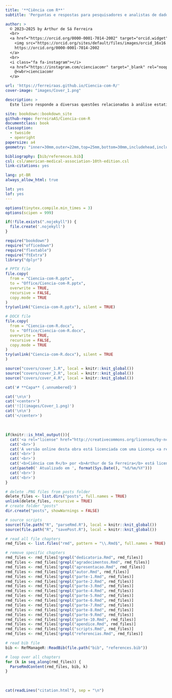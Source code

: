 ```yaml
---
title: '**Ciência com R**'
subtitle: 'Perguntas e respostas para pesquisadores e analistas de dados'

author: >
  © 2023–2025 by Arthur de Sá Ferreira
  <br>
  <a href="https://orcid.org/0000-0001-7014-2002" target="orcid.widget" rel="me noopener noreferrer">
    <img src="https://orcid.org/sites/default/files/images/orcid_16x16.png" style="width: 1em; margin-inline-start: 0.0em" alt="ORCID iD icon"/>
    https://orcid.org/0000-0001-7014-2002
  </a>
  <br>
  <i class="fa fa-instagram"></i>
  <a href="https://instagram.com/cienciacomr" target="_blank" rel="noopener noreferrer">
    @<wbr>cienciacomr
  </a>

url: 'https://ferreiraas.github.io/Ciencia-com-R/'
cover-image: "images/Cover_1.png"

description: >
  Este livro responde a diversas questões relacionadas à análise estatística de dados, revisitando os principais conceitos e sugerindo métodos computacionais para os mais diversos delineamentos de estudos científicos.

site: bookdown::bookdown_site
github-repo: FerreiraAS/Ciencia-com-R
documentclass: book
classoption:
  - twoside
  - openright
papersize: a4
geometry: "inner=30mm,outer=22mm,top=25mm,bottom=30mm,includehead,includefoot"

bibliography: [bib/references.bib]
csl: csl/american-medical-association-10th-edition.csl
link-citations: yes

lang: pt-BR
always_allow_html: true

lot: yes
lof: yes
---
```


```r
options(tinytex.compile.min_times = 3)
options(scipen = 999)
```

```{=latex}
\DisableFootNotes
```

```r
if(!file.exists(".nojekyll")) {
  file.create('.nojekyll')
}
```

```r
require("bookdown")
require("officedown")
require("flextable")
require("ftExtra")
library("dplyr")
```

```r
# PPTX file
file.copy(
  from = "Ciencia-com-R.pptx",
  to = "Office/Ciencia-com-R.pptx",
  overwrite = TRUE,
  recursive = FALSE,
  copy.mode = TRUE
)
try(unlink("Ciencia-com-R.pptx"), silent = TRUE)

# DOCX file
file.copy(
  from = "Ciencia-com-R.docx",
  to = "Office/Ciencia-com-R.docx",
  overwrite = TRUE,
  recursive = FALSE,
  copy.mode = TRUE
)
try(unlink("Ciencia-com-R.docx"), silent = TRUE
)
```

```r
source("covers/cover_1.R", local = knitr::knit_global())
source("covers/cover_2.R", local = knitr::knit_global())
source("covers/cover_4.R", local = knitr::knit_global())
```

```r
cat('# **Capa** {.unnumbered}')
```

```r
cat('\n\n')
cat('<center>')
cat('![](images/Cover_1.png)')
cat('\n\n')
cat('</center>')
```

```{=latex}
\clearpage
\markboth{}{}
```

```{=latex}
\vspace*{\fill}
```

<br>

```r
if(knitr::is_html_output()){
  cat('<a rel="license" href="http://creativecommons.org/licenses/by-nc/4.0/"><img alt="Licença Creative Commons" style="border-width:0" src="https://i.creativecommons.org/l/by-nc/4.0/88x31.png"/></a>')
  cat('<br>')
  cat('A versão online desta obra está licenciada com uma Licença <a rel="license" href="http://creativecommons.org/licenses/by-nc/4.0/">Creative Commons Atribuição-NãoComercial 4.0 Internacional.</a>')
  cat('<br>')
  cat('<br>')
  cat('<b>Ciência com R</b> por <b>Arthur de Sa Ferreira</b> está licenciada sob a <a rel="license" data-spdx="Apache-2.0></a>" href="https://www.apache.org/licenses/LICENSE-2.0">Apache License 2.0</a>.<br>')
  cat(paste0(' Atualizado em ', format(Sys.Date(), "%d/%m/%Y")))
  cat('<br>')
  cat('<br>')
}
```

```r
# delete .PNG files from posts folder
delete_files <- list.dirs("posts", full.names = TRUE)
unlink(delete_files, recursive = TRUE)
# create folder "posts"
dir.create("posts", showWarnings = FALSE)

# source scripts
source(file.path("R", "parseRmd.R"), local = knitr::knit_global())
source(file.path("R", "savePost.R"), local = knitr::knit_global())

# read all file chapters
rmd_files <- list.files("rmd", pattern = "\\.Rmd$", full.names = TRUE)

# remove specific chapters
rmd_files <- rmd_files[!grepl("dedicatoria.Rmd", rmd_files)]
rmd_files <- rmd_files[!grepl("agradecimentos.Rmd", rmd_files)]
rmd_files <- rmd_files[!grepl("apresentacao.Rmd", rmd_files)]
rmd_files <- rmd_files[!grepl("autor.Rmd", rmd_files)]
rmd_files <- rmd_files[!grepl("parte-1.Rmd", rmd_files)]
rmd_files <- rmd_files[!grepl("parte-2.Rmd", rmd_files)]
rmd_files <- rmd_files[!grepl("parte-3.Rmd", rmd_files)]
rmd_files <- rmd_files[!grepl("parte-4.Rmd", rmd_files)]
rmd_files <- rmd_files[!grepl("parte-5.Rmd", rmd_files)]
rmd_files <- rmd_files[!grepl("parte-6.Rmd", rmd_files)]
rmd_files <- rmd_files[!grepl("parte-7.Rmd", rmd_files)]
rmd_files <- rmd_files[!grepl("parte-8.Rmd", rmd_files)]
rmd_files <- rmd_files[!grepl("parte-9.Rmd", rmd_files)]
rmd_files <- rmd_files[!grepl("parte-10.Rmd", rmd_files)]
rmd_files <- rmd_files[!grepl("apendice.Rmd", rmd_files)]
rmd_files <- rmd_files[!grepl("scripts.Rmd", rmd_files)]
rmd_files <- rmd_files[!grepl("referencias.Rmd", rmd_files)]

# read bib file
bib <- RefManageR::ReadBib(file.path("bib", "references.bib"))

# loop over all chapters
for (k in seq_along(rmd_files)) {
  ParseRmdContent(rmd_files, bib, k)
}
```

<br>

```r
cat(readLines("citation.html"), sep = "\n")
```

<br>
